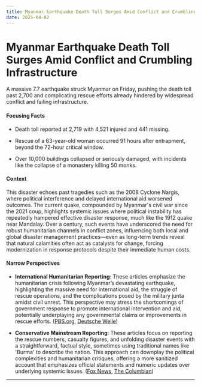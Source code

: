 ```yaml
---
title: Myanmar Earthquake Death Toll Surges Amid Conflict and Crumbling Infrastructure
date: 2025-04-02
---
```


# Myanmar Earthquake Death Toll Surges Amid Conflict and Crumbling Infrastructure

A massive 7.7 earthquake struck Myanmar on Friday, pushing the death toll past 2,700 and complicating rescue efforts already hindered by widespread conflict and failing infrastructure.

#### Focusing Facts

- Death toll reported at 2,719 with 4,521 injured and 441 missing.

- Rescue of a 63-year-old woman occurred 91 hours after entrapment, beyond the 72-hour critical window.

- Over 10,000 buildings collapsed or seriously damaged, with incidents like the collapse of a monastery killing 50 monks.

#### Context

This disaster echoes past tragedies such as the 2008 Cyclone Nargis, where political interference and delayed international aid worsened outcomes. The current quake, compounded by Myanmar's civil war since the 2021 coup, highlights systemic issues where political instability has repeatedly hampered effective disaster response, much like the 1912 quake near Mandalay. Over a century, such events have underscored the need for robust humanitarian channels in conflict zones, influencing both local and global disaster management practices—even as long-term trends reveal that natural calamities often act as catalysts for change, forcing modernization in response protocols despite their immediate human costs.

#### Narrow Perspectives

- **International Humanitarian Reporting**: These articles emphasize the humanitarian crisis following Myanmar’s devastating earthquake, highlighting the massive need for international aid, the struggle of rescue operations, and the complications posed by the military junta amidst civil unrest. This perspective may stress the shortcomings of government response to promote international intervention and aid, potentially underplaying any governmental claims or improvements in rescue efforts. ([PBS.org](https://www.pbs.org/newshour/world/deaths-top-2700-in-myanmar-earthquake-as-hopes-for-more-survivors-begin-to-fade), [Deutsche Welle](https://www.dw.com/en/myanmar-death-toll-continues-to-rise-following-earthquake/a-72107206))

- **Conservative Mainstream Reporting**: These articles focus on reporting the rescue numbers, casualty figures, and unfolding disaster events with a straightforward, factual style, sometimes using traditional names like 'Burma' to describe the nation. This approach can downplay the political complexities and humanitarian critiques, offering a more sanitized account that emphasizes official statements and numeric updates over underlying systemic issues. ([Fox News](https://www.foxnews.com/world/survivors-still-being-found-from-burma-earthquake-hopes-begin-fade-deaths-exceed-2700), [The Columbian](https://www.columbian.com/news/2025/apr/01/survivors-still-being-found-from-myanmar-earthquake-but-hopes-begin-to-fade-as-deaths-exceed-2700/))

---
